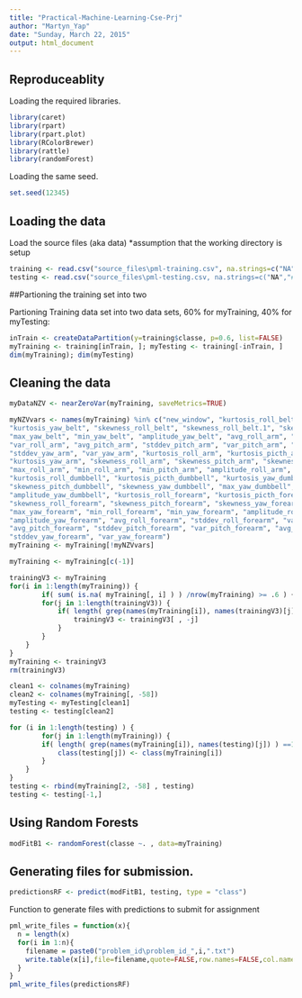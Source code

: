 ```yaml
---
title: "Practical-Machine-Learning-Cse-Prj"
author: "Martyn_Yap"
date: "Sunday, March 22, 2015"
output: html_document
---
```


## Reproduceablity

Loading the required libraries.
```r
library(caret)
library(rpart)
library(rpart.plot)
library(RColorBrewer)
library(rattle)
library(randomForest)
```

Loading the same seed.
```r
set.seed(12345)
```

## Loading the data

Load the source files (aka data) *assumption that the working directory is setup
```r
training <- read.csv("source_files\pml-training.csv", na.strings=c("NA","#DIV/0!",""))
testing <- read.csv("source_files\pml-testing.csv, na.strings=c("NA","#DIV/0!",""))
```

##Partioning the training set into two

Partioning Training data set into two data sets, 60% for myTraining, 40% for myTesting:
```r
inTrain <- createDataPartition(y=training$classe, p=0.6, list=FALSE)
myTraining <- training[inTrain, ]; myTesting <- training[-inTrain, ]
dim(myTraining); dim(myTesting)
```

## Cleaning the data

```r
myDataNZV <- nearZeroVar(myTraining, saveMetrics=TRUE)
```

```r
myNZVvars <- names(myTraining) %in% c("new_window", "kurtosis_roll_belt", "kurtosis_picth_belt",
"kurtosis_yaw_belt", "skewness_roll_belt", "skewness_roll_belt.1", "skewness_yaw_belt",
"max_yaw_belt", "min_yaw_belt", "amplitude_yaw_belt", "avg_roll_arm", "stddev_roll_arm",
"var_roll_arm", "avg_pitch_arm", "stddev_pitch_arm", "var_pitch_arm", "avg_yaw_arm",
"stddev_yaw_arm", "var_yaw_arm", "kurtosis_roll_arm", "kurtosis_picth_arm",
"kurtosis_yaw_arm", "skewness_roll_arm", "skewness_pitch_arm", "skewness_yaw_arm",
"max_roll_arm", "min_roll_arm", "min_pitch_arm", "amplitude_roll_arm", "amplitude_pitch_arm",
"kurtosis_roll_dumbbell", "kurtosis_picth_dumbbell", "kurtosis_yaw_dumbbell", "skewness_roll_dumbbell",
"skewness_pitch_dumbbell", "skewness_yaw_dumbbell", "max_yaw_dumbbell", "min_yaw_dumbbell",
"amplitude_yaw_dumbbell", "kurtosis_roll_forearm", "kurtosis_picth_forearm", "kurtosis_yaw_forearm",
"skewness_roll_forearm", "skewness_pitch_forearm", "skewness_yaw_forearm", "max_roll_forearm",
"max_yaw_forearm", "min_roll_forearm", "min_yaw_forearm", "amplitude_roll_forearm",
"amplitude_yaw_forearm", "avg_roll_forearm", "stddev_roll_forearm", "var_roll_forearm",
"avg_pitch_forearm", "stddev_pitch_forearm", "var_pitch_forearm", "avg_yaw_forearm",
"stddev_yaw_forearm", "var_yaw_forearm")
myTraining <- myTraining[!myNZVvars]

myTraining <- myTraining[c(-1)]
```

```r
trainingV3 <- myTraining
for(i in 1:length(myTraining)) {
        if( sum( is.na( myTraining[, i] ) ) /nrow(myTraining) >= .6 ) {
		for(j in 1:length(trainingV3)) {
			if( length( grep(names(myTraining[i]), names(trainingV3)[j]) ) ==1)  {
				trainingV3 <- trainingV3[ , -j]
			}	
		} 
	}
}
myTraining <- trainingV3
rm(trainingV3)
```

```r
clean1 <- colnames(myTraining)
clean2 <- colnames(myTraining[, -58])
myTesting <- myTesting[clean1]
testing <- testing[clean2]
```

```r
for (i in 1:length(testing) ) {
        for(j in 1:length(myTraining)) {
		if( length( grep(names(myTraining[i]), names(testing)[j]) ) ==1)  {
			class(testing[j]) <- class(myTraining[i])
		}      
	}      
}
testing <- rbind(myTraining[2, -58] , testing) 
testing <- testing[-1,]
```

## Using Random Forests

```r
modFitB1 <- randomForest(classe ~. , data=myTraining)
```

## Generating files for submission.

```r
predictionsRF <- predict(modFitB1, testing, type = "class")
```

Function to generate files with predictions to submit for assignment
```r
pml_write_files = function(x){
  n = length(x)
  for(i in 1:n){
    filename = paste0("problem_id\problem_id_",i,".txt")
    write.table(x[i],file=filename,quote=FALSE,row.names=FALSE,col.names=FALSE)
  }
}
pml_write_files(predictionsRF)
```